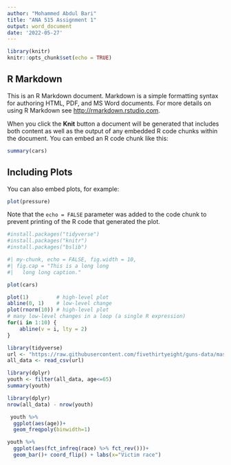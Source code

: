 ---
author: "Mohammed Abdul Bari"
title: "ANA 515 Assignment 1"
output: word_document
date: '2022-05-27'
---

```{r setup, include=FALSE}
library(knitr)
knitr::opts_chunk$set(echo = TRUE)
```

## R Markdown

This is an R Markdown document. Markdown is a simple formatting syntax for authoring HTML, PDF, and MS Word documents. For more details on using R Markdown see <http://rmarkdown.rstudio.com>.

When you click the **Knit** button a document will be generated that includes both content as well as the output of any embedded R code chunks within the document. You can embed an R code chunk like this:

```{r cars}
summary(cars)
```

## Including Plots

You can also embed plots, for example:

```{r pressure, echo=FALSE}
plot(pressure)
```

Note that the `echo = FALSE` parameter was added to the code chunk to prevent printing of the R code that generated the plot.
```{r install-package, echo=FALSE}
#install.packages("tidyverse")
#install.packages("knitr")
#install.packages("bslib")
```

```{r}
#| my-chunk, echo = FALSE, fig.width = 10,
#| fig.cap = "This is a long long
#|   long long caption."

plot(cars)
```

```{r, test-plot}
plot(1)         # high-level plot
abline(0, 1)    # low-level change
plot(rnorm(10)) # high-level plot
# many low-level changes in a loop (a single R expression)
for(i in 1:10) {
    abline(v = i, lty = 2)
}
```
```{r all_data,include = FALSE}
library(tidyverse)
url <- "https://raw.githubusercontent.com/fivethirtyeight/guns-data/master/full_data.csv"
all_data <- read_csv(url)
```

```{r youth}
library(dplyr)
youth <- filter(all_data, age<=65)
summary(youth)
```
```{r difference between original number of dataset and filtered set}
library(dplyr)
nrow(all_data) - nrow(youth)
```

```{r}
 youth %>%
  ggplot(aes(age))+
  geom_freqpoly(binwidth=1)
```

```{r race-dist,echo=FALSE}
youth %>%
  ggplot(aes(fct_infreq(race) %>% fct_rev()))+
  geom_bar()+ coord_flip() + labs(x="Victim race")
```

